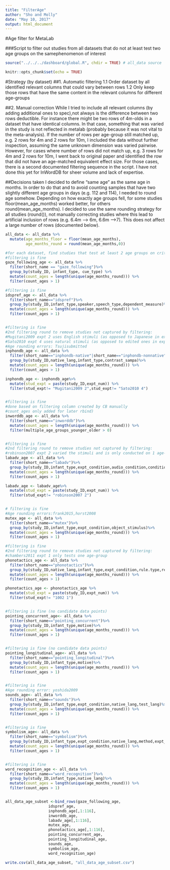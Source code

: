 ```yaml
---
title: "FilterAge"
author: "Sho and Molly"
date: "May 10, 2017"
output: html_document
---
```


#Age filter for MetaLab

###Script to filter out studies from all datasets that do not at least test two age groups on the samephenomenon of interest
```r
source("../../../dashboard/global.R", chdir = TRUE) # all_data source

knitr::opts_chunk$set(echo = TRUE)
```


#Strategy (by dataset)
##1. Automatic filtering
1.1 Order dataset by all identified relevant columns that could vary between rows
1.2 Only keep those rows that have the same content in the relevant columns for different age-groups


##2. Manual correction
While I tried to include all relevant columns (by adding additional ones to spec),not always is the difference between two rows deductible. For instance there might be two rows of 4m-olds in a dataset that have identical columns. In that case, something that was varied in the study is not reflected in metalab (probably because it was not vital to the meta-analysis).
If the number of rows per age-group still matched up, e.g. 2 rows for 4m and 2 rows for 10m, I included the data without further inspection, assuming the same unknown dimension was varied pairwise.
However, for cases where number of rows did not match up, e.g. 3 rows for 4m and 2 rows for 10m, I went back to original paper and identified the row that did not have an age-matched equivalent effect size. For those cases, there is a second documented filtering sequence in the script.
I have not done this yet for InWordDB for sheer volume and lack of expertise.

##Decisions taken 
I decided to define "same age" as the same age in months. In order to do that and to avoid counting samples that have two slightly different age groups in days (e.g. 112 and 114), I needed to round age somehow. Depending on how exactly age groups fell, for some studies floor(mean_age_months) worked better, for others round(mean_age_months). I decided to use the same rounding strategy for all studies (round()), not manually correcting studies where this lead to artificial inclusion of rows (e.g. 6.4m --> 6m, 6.6m -->7). This does not affect a large number of rows (documented below).

```r
all_data <- all_data %>% 
  mutate(age_months_floor = floor(mean_age_months),
         age_months_round = round(mean_age_months,0))

#for each dataset, find studies that test at least 2 age groups on critical thing
#filtering is fine
gaze_following_age <- all_data %>%
  filter(short_name == "gaze_following")%>%
  group_by(study_ID, infant_type, cue_type) %>%
  mutate(count_ages = length(unique(age_months_round))) %>%
  filter(count_ages > 1)

#filtering is fine
idspref_age <- all_data %>%
  filter(short_name=="idspref")%>%
  group_by(study_ID,infant_type,speaker,speech_type,dependent_measure)%>%
  mutate(count_ages = length(unique(age_months_round))) %>%
  filter(count_ages > 1)


#filtering is fine
#2nd filtering round to remove studies not captured by filtering:
#Mugitani2009 expt 2 uses English stimuli (as opposed to Japanese in expt 3 and 4); only 1 age-group
#Sato2010 expt 4 uses natural stimuli (as opposed to edited ones in expts 1-3); only 1 age-group
#Age rounding errors: Tsujisubmitted
inphondb_age <- all_data %>%
  filter(short_name=="inphondb-native"|short_name=="inphondb-nonnative")%>%
  group_by(study_ID,native_lang,infant_type,contrast_sampa)%>%
  mutate(count_ages = length(unique(age_months_round))) %>%
  filter(count_ages > 1)

inphondb_age <- inphondb_age%>%
  mutate(stud_expt = paste(study_ID,expt_num)) %>%
  filter(stud_expt!= "Mugitani2009 2",stud_expt!= "Sato2010 4")


#filtering is fine
#done based on filtering column created by CB manually
#count_ages only added for later rbind)
inworddb_age <- all_data %>%
  filter(short_name=="inworddb")%>%
  mutate(count_ages = length(unique(age_months_round))) %>%
  filter(multiple_age_groups_younger_older > 0)


#filtering is fine
#2nd filtering round to remove studies not captured by filtering:
#robinson2007 expt 2 varied the stimuli and is only conducted on 1 age-group
labadv_age <- all_data %>%
  filter(short_name=="labadv")%>%
  group_by(study_ID,infant_type,expt_condition,audio_condition,condition_type)%>%
  mutate(count_ages = length(unique(age_months_round))) %>%
  filter(count_ages > 1)

labadv_age <- labadv_age%>%
  mutate(stud_expt = paste(study_ID,expt_num)) %>%
  filter(stud_expt!= "robinson2007 2")


# filtering is fine
#Age rounding errors:frank2015,horst2008
mutex_age <- all_data %>%
  filter(short_name=="mutex")%>%
  group_by(study_ID,infant_type,expt_condition,object_stimulus)%>%
  mutate(count_ages = length(unique(age_months_round))) %>%
  filter(count_ages > 1)

#filtering is fine
#2nd filtering round to remove studies not captured by filtering:
#chambers2011 expt 1 only tests one age-group
phonotactics_age <- all_data %>%
  filter(short_name=="phonotactics")%>%
  group_by(study_ID,native_lang,infant_type,expt_condition,rule.type,repetitions,types,tokens)%>%
  mutate(count_ages = length(unique(age_months_round))) %>%
  filter(count_ages > 1)

phonotactics_age <- phonotactics_age %>%
  mutate(stud_expt = paste(study_ID,expt_num)) %>%
  filter(stud_expt!= "1002 1")


#filtering is fine (no candidate data points)
pointing_concurrent_age<- all_data %>%
  filter(short_name=="pointing_concurrent")%>%
  group_by(study_ID,infant_type,motive)%>%
  mutate(count_ages = length(unique(age_months_round))) %>%
  filter(count_ages > 1)


#filtering is fine (no candidate data points)
pointing_longitudinal_age<- all_data %>%
  filter(short_name=="pointing_longitudinal")%>%
  group_by(study_ID,infant_type,motive)%>%
  mutate(count_ages = length(unique(age_months_round))) %>%
  filter(count_ages > 1)


#filtering is fine
#Age rounding error: yoshida2009
sounds_age<- all_data %>%
  filter(short_name=="sounds")%>%
  group_by(study_ID,infant_type,expt_condition,native_lang,test_lang)%>%
  mutate(count_ages = length(unique(age_months_round))) %>%
  filter(count_ages > 1)


#filtering is fine
symbolism_age<- all_data %>%
  filter(short_name=="symbolism")%>%
  group_by(study_ID,infant_type,expt_condition,native_lang,method,expt_condition2,word_round,word_spiky)%>%
  mutate(count_ages = length(unique(age_months_round))) %>%
  filter(count_ages > 1)


#filtering is fine
word_recognition_age <- all_data %>%
  filter(short_name=="word_recognition")%>%
  group_by(study_ID,infant_type,native_lang)%>%
  mutate(count_ages = length(unique(age_months_round))) %>%
  filter(count_ages > 1)


all_data_age_subset <-bind_rows(gaze_following_age,
                   idspref_age, 
                   inphondb_age[,1:116],
                   inworddb_age,
                   labadv_age[,1:116],
                   mutex_age,
                   phonotactics_age[,1:116],
                   pointing_concurrent_age,
                   pointing_longitudinal_age,
                   sounds_age,
                   symbolism_age,
                   word_recognition_age)

write.csv(all_data_age_subset, "all_data_age_subset.csv")

```


